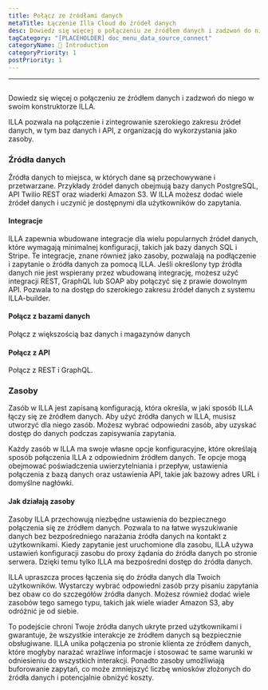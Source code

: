 ```yaml
---
title: Połącz ze źródłami danych
metaTitle: Łączenie Illa Cloud do źródeł danych
desc: Dowiedz się więcej o połączeniu ze źródłem danych i zadzwoń do niego w swoim konstruktorze ILLA
tagCategory: "[PLACEHOLDER] doc_menu_data_source_connect"
categoryName: 👋 Introduction
categoryPriority: 1
postPriority: 1
---
```


* * *

## <Heading hidden>Połącz ze swoimi źródłami danych (Action)</Heading>

Dowiedz się więcej o połączeniu ze źródłem danych i zadzwoń do niego w swoim konstruktorze ILLA.

ILLA pozwala na połączenie i zintegrowanie szerokiego zakresu źródeł danych, w tym baz danych i API, z organizacją do wykorzystania jako zasoby.

### Źródła danych

Źródła danych to miejsca, w których dane są przechowywane i przetwarzane. Przykłady źródeł danych obejmują bazy danych PostgreSQL, API Twilio REST oraz wiaderki Amazon S3. W ILLA możesz dodać wiele źródeł danych i uczynić je dostępnymi dla użytkowników do zapytania.

#### Integracje

ILLA zapewnia wbudowane integracje dla wielu popularnych źródeł danych, które wymagają minimalnej konfiguracji, takich jak bazy danych SQL i Stripe. Te integracje, znane również jako zasoby, pozwalają na podłączenie i zapytanie o źródła danych za pomocą ILLA. Jeśli określony typ źródła danych nie jest wspierany przez wbudowaną integrację, możesz użyć integracji REST, GraphQL lub SOAP aby połączyć się z prawie dowolnym API. Pozwala to na dostęp do szerokiego zakresu źródeł danych z systemu ILLA-builder.

#### Połącz z bazami danych

Połącz z większością baz danych i magazynów danych

#### Połącz z API

Połącz z REST i GraphQL.

### Zasoby

Zasób w ILLA jest zapisaną konfiguracją, która określa, w jaki sposób ILLA łączy się ze źródłem danych. Aby użyć źródła danych w ILLA, musisz utworzyć dla niego zasób. Możesz wybrać odpowiedni zasób, aby uzyskać dostęp do danych podczas zapisywania zapytania.

Każdy zasób w ILLA ma swoje własne opcje konfiguracyjne, które określają sposób połączenia ILLA z odpowiednim źródłem danych. Te opcje mogą obejmować poświadczenia uwierzytelniania i przepływ, ustawienia połączenia z bazą danych oraz ustawienia API, takie jak bazowy adres URL i domyślne nagłówki.

#### Jak działają zasoby

Zasoby ILLA przechowują niezbędne ustawienia do bezpiecznego połączenia się ze źródłem danych. Pozwala to na łatwe wyszukiwanie danych bez bezpośredniego narażania źródła danych na kontakt z użytkownikami. Kiedy zapytanie jest uruchomione dla zasobu, ILLA używa ustawień konfiguracji zasobu do proxy żądania do źródła danych po stronie serwera. Dzięki temu tylko ILLA ma bezpośredni dostęp do źródła danych.

ILLA upraszcza proces łączenia się do źródła danych dla Twoich użytkowników. Wystarczy wybrać odpowiedni zasób przy pisaniu zapytania bez obaw co do szczegółów źródła danych. Możesz również dodać wiele zasobów tego samego typu, takich jak wiele wiader Amazon S3, aby odróżnić je od siebie.

To podejście chroni Twoje źródła danych ukryte przed użytkownikami i gwarantuje, że wszystkie interakcje ze źródłem danych są bezpiecznie obsługiwane. ILLA unika połączenia po stronie klienta ze źródłem danych, które mogłyby narażać wrażliwe informacje i stosować te same warunki w odniesieniu do wszystkich interakcji. Ponadto zasoby umożliwiają buforowanie zapytań, co może zmniejszyć liczbę wniosków złożonych do źródła danych i potencjalnie obniżyć koszty.
